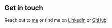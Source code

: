 ## Get in touch 

Reach out to [me](colem.martin16@gmail.com) or find me on [LinkedIn](https://www.linkedin.com/in/colem16/) or [GitHub](https://github.com/Coolmn16)